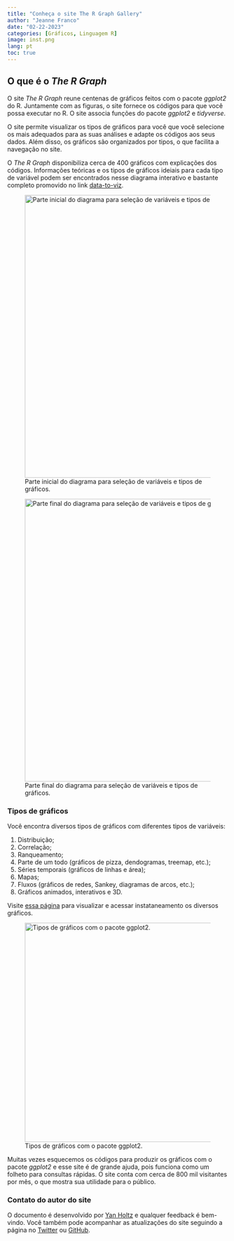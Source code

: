 ---
title: "Conheça o site The R Graph Gallery"
author: "Jeanne Franco"
date: "02-22-2023"
categories: [Gráficos, Linguagem R]
image: inst.png
lang: pt
toc: true
---

## O que é o *The R Graph*

O site *The R Graph* reune centenas de gráficos feitos com o pacote *ggplot2* do R. Juntamente com as figuras, o site fornece os códigos para que você possa executar no R. O site associa funções do pacote *ggplot2* e *tidyverse*.

O site permite visualizar os tipos de gráficos para você que você selecione os mais adequados para as suas análises e adapte os códigos aos seus dados. Além disso, os gráficos são organizados por tipos, o que facilita a navegação no site.

O *The R Graph* disponibiliza cerca de 400 gráficos com explicações dos códigos. Informações teóricas e os tipos de gráficos ideiais para cada tipo de variável podem ser encontrados nesse diagrama interativo e bastante completo promovido no link [data-to-viz](https://www.data-to-viz.com/).

![Parte inicial do diagrama para seleção de variáveis e tipos de gráficos.](data_viz.png){fig-align="center" width="645"}

![Parte final do diagrama para seleção de variáveis e tipos de gráficos.](dataviz2.png){fig-align="center" width="645"}

### Tipos de gráficos

Você encontra diversos tipos de gráficos com diferentes tipos de variáveis:

1.  Distribuição;
2.  Correlação;
3.  Ranqueamento;
4.  Parte de um todo (gráficos de pizza, dendogramas, treemap, etc.);
5.  Séries temporais (gráficos de linhas e área);
6.  Mapas;
7.  Fluxos (gráficos de redes, Sankey, diagramas de arcos, etc.);
8.  Gráficos animados, interativos e 3D.

Visite [essa página](https://r-graph-gallery.com/all-graphs.html) para visualizar e acessar instataneamento os diversos gráficos.

![Tipos de gráficos com o pacote ggplot2.](inst.png){fig-align="center" width="500"}

Muitas vezes esquecemos os códigos para produzir os gráficos com o pacote *ggplot2* e esse site é de grande ajuda, pois funciona como um folheto para consultas rápidas. O site conta com cerca de 800 mil visitantes por mês, o que mostra sua utilidade para o público.

### Contato do autor do site

O documento é desenvolvido por [Yan Holtz](https://www.yan-holtz.com/) e qualquer feedback é bem-vindo. Você também pode acompanhar as atualizações do site seguindo a página no [Twitter](https://twitter.com/R_Graph_Gallery) ou [GitHub](https://github.com/holtzy/R-graph-gallery).
